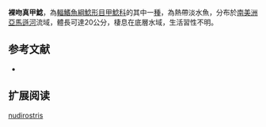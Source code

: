 {{Speciesbox
| name = 裸吻真甲鯰
| image = 
| image_width = 250px
| image_caption = 
| status = NE
| status_system = IUCN3.1
| genus = Loricariichthys
| species = nudirostris
| authority = [[Kner|Kner]], 1853
| synonyms = *''Loricaria nudirostris'',Kner, 1853
}}

'''裸吻真甲鯰'''，為[[輻鰭魚綱|輻鰭魚綱]][[鯰形目|鯰形目]][[甲鯰科|甲鯰科]]的其中一[[種|種]]，為熱帶淡水魚，分布於[[南美洲|南美洲]][[亞馬遜河|亞馬遜河]]流域，體長可達20公分，棲息在底層水域，生活習性不明。
==参考文献==
*{{FishBase_species|genus=Loricariichthys|species=nudirostris|year=2014|month=11}}

== 扩展阅读 ==
{{refbegin}}
{{wikispecies-inline|Loricariichthys nudirostris|裸吻真甲鯰}}
{{refend}}
{{Taxonbar|from=Q5601548}}

[[Category:真甲鯰屬|nudirostris]]